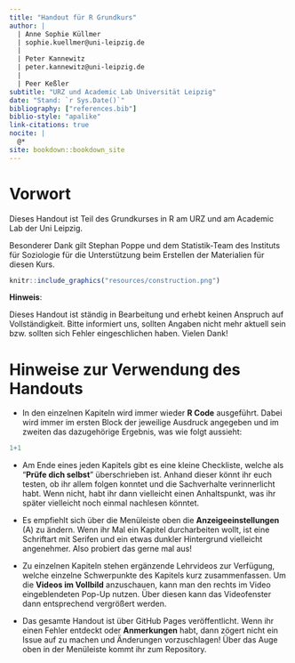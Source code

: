 ```yaml
--- 
title: "Handout für R Grundkurs"
author: |
  | Anne Sophie Küllmer
  | sophie.kuellmer@uni-leipzig.de
  |
  | Peter Kannewitz 
  | peter.kannewitz@uni-leipzig.de
  |
  | Peer Keßler
subtitle: "URZ und Academic Lab Universität Leipzig"
date: "Stand: `r Sys.Date()`"
bibliography: ["references.bib"]
biblio-style: "apalike"
link-citations: true
nocite: |
  @*
site: bookdown::bookdown_site
---
```


# Vorwort {-}

Dieses Handout ist Teil des Grundkurses in R am URZ und am Academic Lab der Uni Leipzig.

Besonderer Dank gilt Stephan Poppe und dem Statistik-Team des Instituts für Soziologie
für die Unterstützung beim Erstellen der Materialien für diesen Kurs.


```r
knitr::include_graphics("resources/construction.png")
```

**Hinweis**:

Dieses Handout ist ständig in Bearbeitung und erhebt keinen Anspruch auf Vollständigkeit. Bitte informiert uns,
sollten Angaben nicht mehr aktuell sein bzw. sollten sich Fehler eingeschlichen haben. Vielen Dank!

# Hinweise zur Verwendung des Handouts {-}

- In den einzelnen Kapiteln wird immer wieder **R Code** ausgeführt. Dabei wird immer im ersten Block der jeweilige Ausdruck angegeben und im zweiten das dazugehörige Ergebnis, was wie folgt aussieht:

```r
1+1
``` 

- Am Ende eines jeden Kapitels gibt es eine kleine Checkliste, welche als "**Prüfe dich selbst**" überschrieben ist. Anhand dieser könnt ihr euch testen, ob ihr allem folgen konntet und die Sachverhalte verinnerlicht habt. Wenn nicht, habt ihr dann vielleicht einen Anhaltspunkt, was ihr später vielleicht noch einmal nachlesen könntet.

- Es empfiehlt sich über die Menüleiste oben die **Anzeigeeinstellungen** (A) zu ändern. Wenn ihr Mal ein Kapitel durcharbeiten wollt, ist eine Schriftart mit Serifen und ein etwas dunkler Hintergrund vielleicht angenehmer. Also probiert das gerne mal aus!

- Zu einzelnen Kapiteln stehen ergänzende Lehrvideos zur Verfügung, welche einzelne Schwerpunkte des Kapitels kurz zusammenfassen. Um die **Videos im Vollbild** anzuschauen, kann man den rechts im Video eingeblendeten Pop-Up nutzen. Über diesen kann das Videofenster dann entsprechend vergrößert werden. 

- Das gesamte Handout ist über GitHub Pages veröffentlicht. Wenn ihr einen Fehler entdeckt oder **Anmerkungen** habt, dann zögert nicht ein Issue auf zu machen und Änderungen vorzuschlagen! Über das Auge oben in der Menüleiste kommt ihr zum Repository.



